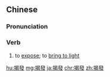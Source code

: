 {{also|揭发}}
==Chinese==
{{zh-forms|s=揭发}}

===Pronunciation===
{{zh-pron
|m=jiēfā
|c=kit3 faat3
|mn=kiat-hoat
|cat=v
}}

===Verb===
{{zh-verb}}

# to [[expose]]; to [[bring to light]]

[[hu:揭發]]
[[mg:揭發]]
[[ja:揭發]]
[[chr:揭發]]
[[zh:揭發]]